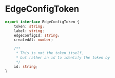 # EdgeConfigToken

```typescript
export interface EdgeConfigToken {
    token: string;
    label: string;
    edgeConfigId: string;
    createdAt: number;

    /**
     * This is not the token itself,
     * but rather an id to identify the token by
     */
    id: string;
}
```
